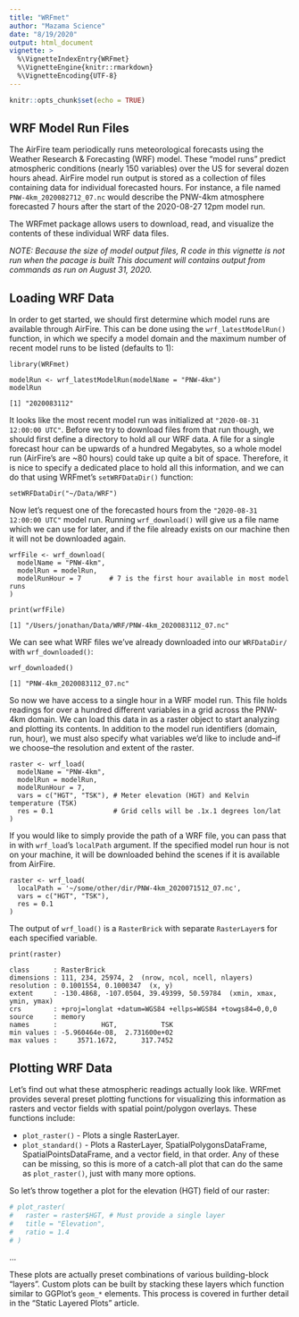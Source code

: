 ```yaml
---
title: "WRFmet"
author: "Mazama Science"
date: "8/19/2020"
output: html_document
vignette: >
  %\VignetteIndexEntry{WRFmet}
  %\VignetteEngine{knitr::rmarkdown}
  %\VignetteEncoding{UTF-8}
---
```


```r
knitr::opts_chunk$set(echo = TRUE)
```

## WRF Model Run Files

The AirFire team periodically runs meteorological forecasts using the Weather 
Research & Forecasting (WRF) model. These "model runs" predict atmospheric
conditions (nearly 150 variables) over the US for several dozen hours ahead. 
AirFire model run output is stored as a collection of files containing data for 
individual forecasted hours. For instance, a file named 
`PNW-4km_2020082712_07.nc` would describe the PNW-4km atmosphere forecasted 7 
hours after the start of the 2020-08-27 12pm model run. 

The WRFmet package allows users to download, read, and visualize the contents of
these individual WRF data files.

_NOTE:  Because the size of model output files, R code in this vignette is not 
run when the pacage is built This document will contains output from commands as 
run on August 31, 2020._

## Loading WRF Data

In order to get started, we should first determine which model runs are
available through AirFire. This can be done using the `wrf_latestModelRun()`
function, in which we specify a model domain and the maximum number of recent 
model runs to be listed (defaults to 1):

```
library(WRFmet)

modelRun <- wrf_latestModelRun(modelName = "PNW-4km")
modelRun
```

```
[1] "2020083112"
```

It looks like the most recent model run was initialized at 
`"2020-08-31 12:00:00 UTC"`. Before we try to download files from that run 
though, we should first define a directory to hold all our WRF data. A file for 
a single forecast hour can be upwards of a hundred Megabytes, so a whole model 
run (AirFire's are ~80 hours) could take up quite a bit of space. Therefore, it 
is nice to specify a dedicated place to hold all this information, and we can do 
that using WRFmet's `setWRFDataDir()` function:

```
setWRFDataDir("~/Data/WRF")
```

Now let's request one of the forecasted hours from the 
`"2020-08-31 12:00:00 UTC"` model run. Running `wrf_download()` will give us 
a file name which we can use for later, and if the file already exists on our 
machine then it will not be downloaded again.

```
wrfFile <- wrf_download(
  modelName = "PNW-4km",
  modelRun = modelRun,
  modelRunHour = 7       # 7 is the first hour available in most model runs
)

print(wrfFile)
```

```
[1] "/Users/jonathan/Data/WRF/PNW-4km_2020083112_07.nc"
```

We can see what WRF files we've already downloaded into our `WRFDataDir/` with
`wrf_downloaded()`:

```
wrf_downloaded()
```

```
[1] "PNW-4km_2020083112_07.nc"
```

So now we have access to a single hour in a WRF model run. This file holds 
readings for over a hundred different variables in a grid across the PNW-4km 
domain. We can load this data in as a raster object to start analyzing and 
plotting its contents. In addition to the model run identifiers (domain, run, 
hour), we must also specify what variables we'd like to include and--if we 
choose--the resolution and extent of the raster.

```
raster <- wrf_load(
  modelName = "PNW-4km",
  modelRun = modelRun,
  modelRunHour = 7,
  vars = c("HGT", "TSK"), # Meter elevation (HGT) and Kelvin temperature (TSK)
  res = 0.1               # Grid cells will be .1x.1 degrees lon/lat
)
```

If you would like to simply provide the path of a WRF file, you can pass that 
in with `wrf_load`'s `localPath` argument. If the specified model run hour is 
not on your machine, it will be downloaded behind the scenes if it is available
from AirFire.

```
raster <- wrf_load(
  localPath = '~/some/other/dir/PNW-4km_2020071512_07.nc',
  vars = c("HGT", "TSK"),
  res = 0.1
)
```

The output of `wrf_load()` is a `RasterBrick` with separate `RasterLayer`s for
each specified variable.

```
print(raster)
```

```
class      : RasterBrick 
dimensions : 111, 234, 25974, 2  (nrow, ncol, ncell, nlayers)
resolution : 0.1001554, 0.1000347  (x, y)
extent     : -130.4868, -107.0504, 39.49399, 50.59784  (xmin, xmax, ymin, ymax)
crs        : +proj=longlat +datum=WGS84 +ellps=WGS84 +towgs84=0,0,0 
source     : memory
names      :           HGT,           TSK 
min values : -5.960464e-08,  2.731600e+02 
max values :     3571.1672,      317.7452 
```

## Plotting WRF Data

Let's find out what these atmospheric readings actually look like. WRFmet 
provides several preset plotting functions for visualizing this information as 
rasters and vector fields with spatial point/polygon overlays. These functions
include:

* `plot_raster()` - Plots a single RasterLayer.
* `plot_standard()` - Plots a RasterLayer, SpatialPolygonsDataFrame, 
SpatialPointsDataFrame, and a vector field, in that order. Any of these can be 
missing, so this is more of a catch-all plot that can do the same as 
`plot_raster()`, just with many more options.

So let's throw together a plot for the elevation (HGT) field of our raster:

```r

# plot_raster(
#   raster = raster$HGT, # Must provide a single layer
#   title = "Elevation",
#   ratio = 1.4
# )
```

...

These plots are actually preset combinations of various building-block "layers". Custom
plots can be built by stacking these layers which function similar to GGPlot's
`geom_*` elements. This process is covered in further detail in the "Static 
Layered Plots" article.
